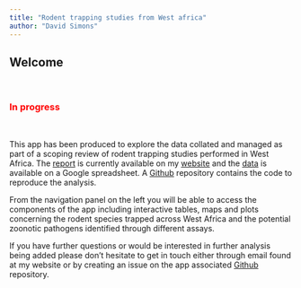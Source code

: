 ```yaml
---
title: "Rodent trapping studies from West africa"
author: "David Simons"
---
```

## Welcome
<br>

### <span style="color: red;">**In progress**</span>
<br>

This app has been produced to explore the data collated and managed as part of a scoping review of rodent trapping studies performed in West Africa. The [report](https://www.dsimons.org/posts/scoping-review/index.html) is currently available on my [website](www.dsimons.org) and the [data](https://docs.google.com/spreadsheets/d/1rQYjHhk6uk1PoKZZVsgFlmuqWGicU2tTisk9ddfAwTM/edit?usp=sharing) is available on a Google spreadsheet. A [Github](https://github.com/DidDrog11/scoping_review) repository contains the code to reproduce the analysis.

From the navigation panel on the left you will be able to access the components of the app including interactive tables, maps and plots concerning the rodent species trapped across West Africa and the potential zoonotic pathogens identified through different assays.

If you have further questions or would be interested in further analysis being added please don't hesitate to get in touch either through email found at my website or by creating an issue on the app associated [Github](https://github.com/DidDrog11/scoping_review_app) repository.
<br><br>
